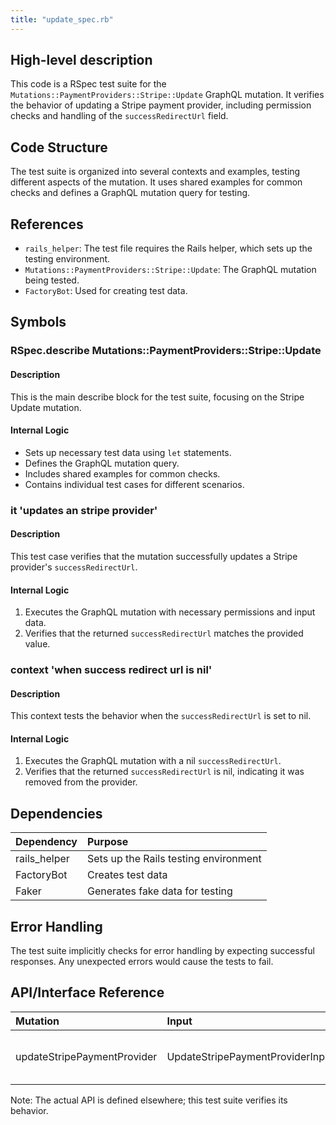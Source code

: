 ```yaml
---
title: "update_spec.rb"
---
```


## High-level description
This code is a RSpec test suite for the `Mutations::PaymentProviders::Stripe::Update` GraphQL mutation. It verifies the behavior of updating a Stripe payment provider, including permission checks and handling of the `successRedirectUrl` field.

## Code Structure
The test suite is organized into several contexts and examples, testing different aspects of the mutation. It uses shared examples for common checks and defines a GraphQL mutation query for testing.

## References
- `rails_helper`: The test file requires the Rails helper, which sets up the testing environment.
- `Mutations::PaymentProviders::Stripe::Update`: The GraphQL mutation being tested.
- `FactoryBot`: Used for creating test data.

## Symbols

### RSpec.describe Mutations::PaymentProviders::Stripe::Update
#### Description
This is the main describe block for the test suite, focusing on the Stripe Update mutation.

#### Internal Logic
- Sets up necessary test data using `let` statements.
- Defines the GraphQL mutation query.
- Includes shared examples for common checks.
- Contains individual test cases for different scenarios.

### it 'updates an stripe provider'
#### Description
This test case verifies that the mutation successfully updates a Stripe provider's `successRedirectUrl`.

#### Internal Logic
1. Executes the GraphQL mutation with necessary permissions and input data.
2. Verifies that the returned `successRedirectUrl` matches the provided value.

### context 'when success redirect url is nil'
#### Description
This context tests the behavior when the `successRedirectUrl` is set to nil.

#### Internal Logic
1. Executes the GraphQL mutation with a nil `successRedirectUrl`.
2. Verifies that the returned `successRedirectUrl` is nil, indicating it was removed from the provider.

## Dependencies
| Dependency | Purpose |
|:-----------|:--------|
| rails_helper | Sets up the Rails testing environment |
| FactoryBot | Creates test data |
| Faker | Generates fake data for testing |

## Error Handling
The test suite implicitly checks for error handling by expecting successful responses. Any unexpected errors would cause the tests to fail.

## API/Interface Reference
| Mutation | Input | Output | Description |
|:---------|:------|:-------|:------------|
| updateStripePaymentProvider | UpdateStripePaymentProviderInput | id, successRedirectUrl | Updates a Stripe payment provider |

Note: The actual API is defined elsewhere; this test suite verifies its behavior.